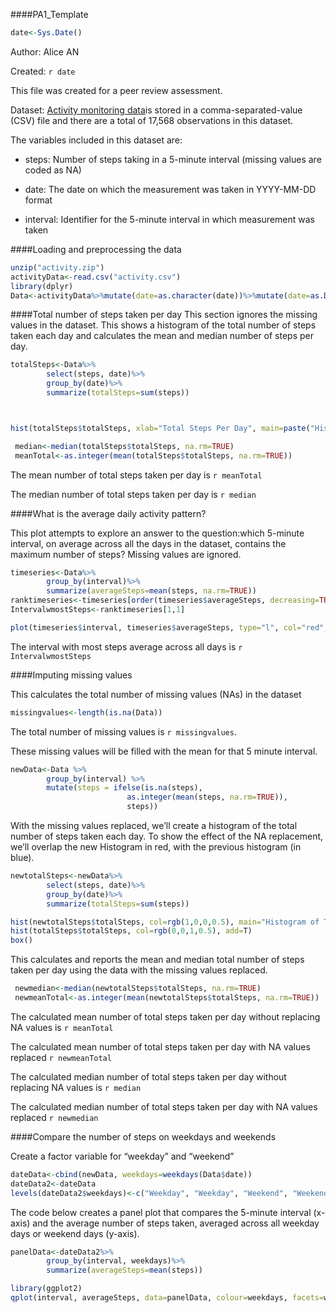 ####PA1_Template
```r
date<-Sys.Date()
```
Author: Alice AN

Created: `r date`

This file was created for a peer review assessment. 

Dataset: [Activity monitoring data](https://d396qusza40orc.cloudfront.net/repdata%2Fdata%2Factivity.zip)is stored in a comma-separated-value (CSV) file and there are a total of 17,568 observations in this dataset.

The variables included in this dataset are:

* steps: Number of steps taking in a 5-minute interval (missing values are coded as NA)

* date: The date on which the measurement was taken in YYYY-MM-DD format

* interval: Identifier for the 5-minute interval in which measurement was taken



####Loading and preprocessing the data
```r
unzip("activity.zip")
activityData<-read.csv("activity.csv")
library(dplyr)
Data<-activityData%>%mutate(date=as.character(date))%>%mutate(date=as.Date(date))

```




####Total number of steps taken per day
This section ignores the missing values in the dataset. This shows a histogram of the total number of steps taken each day and calculates the mean and median number of steps per day. 

```r
totalSteps<-Data%>%
        select(steps, date)%>%
        group_by(date)%>%
        summarize(totalSteps=sum(steps))



hist(totalSteps$totalSteps, xlab="Total Steps Per Day", main=paste("Histogram of Total Steps Per Day"))
```

```r

 median<-median(totalSteps$totalSteps, na.rm=TRUE)
 meanTotal<-as.integer(mean(totalSteps$totalSteps, na.rm=TRUE))
```


The mean number of total steps taken per day is `r meanTotal`

The median number of total steps taken per day is `r median` 




####What is the average daily activity pattern?

This plot attempts to explore an answer to the question:which 5-minute interval, on average across all the days in the dataset, contains the maximum number of steps? Missing values are ignored. 
```r
timeseries<-Data%>%
        group_by(interval)%>%
        summarize(averageSteps=mean(steps, na.rm=TRUE))
ranktimeseries<-timeseries[order(timeseries$averageSteps, decreasing=TRUE),]
IntervalwmostSteps<-ranktimeseries[1,1]

plot(timeseries$interval, timeseries$averageSteps, type="l", col="red", xlab="Interval", ylab="Average # of Steps")

```

The interval with most steps average across all days is `r IntervalwmostSteps` 




####Imputing missing values

This calculates the total number of missing values (NAs) in the dataset 
```r
missingvalues<-length(is.na(Data))
```

The total number of missing values is `r missingvalues`.

These missing values will be filled with the mean for that 5 minute interval. 

```r
newData<-Data %>% 
        group_by(interval) %>% 
        mutate(steps = ifelse(is.na(steps), 
                          as.integer(mean(steps, na.rm=TRUE)), 
                          steps))
```

With the missing values replaced, we'll create a histogram of the total number of steps taken each day. To show the effect of the NA replacement, we'll overlap the new Histogram in red, with the previous histogram (in blue). 


```r
newtotalSteps<-newData%>%
        select(steps, date)%>%
        group_by(date)%>%
        summarize(totalSteps=sum(steps))

hist(newtotalSteps$totalSteps, col=rgb(1,0,0,0.5), main="Histogram of Total number of steps (with Missing Values Computed)", xlab="Total Steps per Day")
hist(totalSteps$totalSteps, col=rgb(0,0,1,0.5), add=T)
box()
```

This calculates and reports the mean and median total number of steps taken per day using the data with the missing values replaced. 

```r

 newmedian<-median(newtotalSteps$totalSteps, na.rm=TRUE)
 newmeanTotal<-as.integer(mean(newtotalSteps$totalSteps, na.rm=TRUE)) 
```

The calculated mean number of total steps taken per day  without replacing NA values is `r meanTotal`

The calculated mean number of total steps taken per day  with NA values replaced `r newmeanTotal`

The calculated median number of total steps taken per day  without replacing NA values is `r median`

The calculated median number of total steps taken per day  with NA values replaced `r newmedian`




####Compare the number of steps on weekdays and weekends

Create a factor variable for "weekday" and "weekend"
```r
dateData<-cbind(newData, weekdays=weekdays(Data$date))
dateData2<-dateData
levels(dateData2$weekdays)<-c("Weekday", "Weekday", "Weekend", "Weekend", "Weekday", "Weekday", "Weekday")
```

The code below creates a panel plot that compares the 5-minute interval (x-axis) and the average number of steps taken, averaged across all weekday days or weekend days (y-axis).
```r
panelData<-dateData2%>%
        group_by(interval, weekdays)%>%
        summarize(averageSteps=mean(steps))

library(ggplot2)
qplot(interval, averageSteps, data=panelData, colour=weekdays, facets=weekdays~., geom=c("line"))

```


